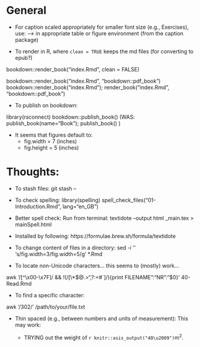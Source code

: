 # General

- For caption scaled appropriately for smaller font size (e.g., Exercises), use: -->
    \captionsetup{font={Large,it}}
  in appropriate table or figure environment (from the  caption  package)

- To render in R, where `clean = TRUE` keeps the md files (for converting to epub?)

bookdown::render_book("index.Rmd", clean = FALSE)

bookdown::render_book("index.Rmd", "bookdown::pdf_book")
bookdown::render_book("index.Rmd"); render_book("index.Rmd", "bookdown::pdf_book")

- To publish on bookdown:

library(rsconnect)
bookdown::publish_book()
(WAS: publish_book(name="Book"); publish_book() )


- It seems that figures default to:
  - fig.width = 7 (inches) 
  - fig.height = 5 (inches)



# Thoughts:

- To stash files: git stash -- <filenames>
- To check spelling:
library(spelling)
spell_check_files("01-Introduction.Rmd", lang="en_GB")


- Better spell check: Run from terminal:
  textidote --output html _main.tex > mainSpell.html
- Installed by following: https://formulae.brew.sh/formula/textidote


- To change content of files in a directory:
sed -i '' 's/fig.width=3/fig.width=5/g' *.Rmd

- To locate non-Unicode characters... this seems to (mostly) work...

awk '/[^\x00-\x7F]/ && !(/[\\*$@{.}>",?:\x271=#`]/){print FILENAME":"NR":"$0}' 40-Read.Rmd 

- To find a specific character:

awk '/\u0302/' /path/to/your/file.txt


- Thin spaced (e.g., between numbers and units of measurement): This may work:

  - TRYING out the weight of `r knitr::asis_output("40\u2009")`m^2^.




